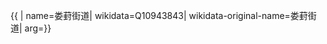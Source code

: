{{ {{{1|PRC admin/showdata}}}|
name=娄葑街道|
wikidata=Q10943843|
wikidata-original-name=娄葑街道|
arg={{{arg|}}}}}